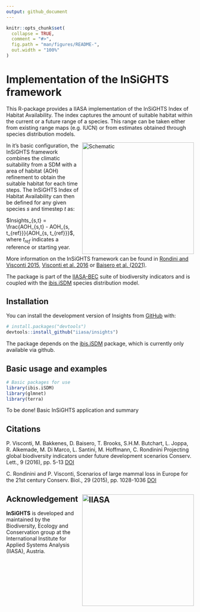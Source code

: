 ```yaml
---
output: github_document
---
```


<!-- README.md is generated from README.Rmd. Please edit that file -->

```r
knitr::opts_chunk$set(
  collapse = TRUE,
  comment = "#>",
  fig.path = "man/figures/README-",
  out.width = "100%"
)
```

# Implementation of the InSiGHTS framework

<!-- badges: start -->
<!-- badges: end -->

This R-package provides a IIASA implementation of the InSiGHTS Index of Habitat Availability. The index
captures the amount of suitable habitat within the current or a future range of a species. This range can be taken either from existing range maps (e.g. IUCN) or from estimates obtained through species distribution models.

<img src="man/figures/insights_schematic.png" alt="Schematic" align="right" width="300"/>

In it's basic configuration, the InSiGHTS framework combines the climatic suitability from a SDM with a area of habitat (AOH) refinement to obtain the suitable habitat for each time steps.
The InSiGHTS Index of Habitat Availability can then be defined for any given species $s$ and timestep $t$ as:

$Insights_{s,t} = \frac{AOH_{s,t} - AOH_{s, t_{ref}}}{AOH_{s, t_{ref}}}$, where $t_{ref}$ indicates a reference or starting year.

More information on the InSiGHTS framework can be found in [Rondini and Visconti 2015](https://doi.org/10.1111/cobi.12532), [Visconti et al. 2016](https://doi.org/10.1111/conl.12159) or [Baisero et al. (2021)](https://doi.org/10.1016/j.oneear.2020.05.015).

The package is part of the [IIASA-BEC](https://iiasa.ac.at/programs/bnr/bec) suite of biodiversity indicators and is coupled with the [ibis.iSDM](https://iiasa.github.io/ibis.iSDM/) species distribution model. 

## Installation

You can install the development version of Insights from [GitHub](https://github.com/) with:

``` r
# install.packages("devtools")
devtools::install_github("iiasa/insights")
```
The package depends on the [ibis.iSDM](https://iiasa.github.io/ibis.iSDM/) package, which is currently only available via github.

## Basic usage and examples

```r
# Basic packages for use
library(ibis.iSDM)
library(glmnet)
library(terra)
```

To be done!
Basic InSiGHTS application and summary



## Citations

P. Visconti, M. Bakkenes, D. Baisero, T. Brooks, S.H.M. Butchart, L. Joppa, R. Alkemade, M. Di Marco, L. Santini, M. Hoffmann, C. Rondinini
Projecting global biodiversity indicators under future development scenarios Conserv. Lett., 9 (2016), pp. 5-13 [DOI](https://doi.org/10.1111/conl.12159)

C. Rondinini and P. Visconti, Scenarios of large mammal loss in Europe for the 21st century Conserv. Biol., 29 (2015), pp. 1028-1036 [DOI](https://doi.org/10.1111/cobi.12532)


## Acknowledgement <a href="https://iiasa.ac.at"><img src="man/figures/IIASA_PNG_logo_blue.png" alt="IIASA" align="right" width="300"/></a>

**InSiGHTS** is developed and maintained by the Biodiversity, Ecology and Conservation group at the International Institute for Applied Systems Analysis (IIASA), Austria.

